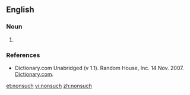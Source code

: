 ==English==

===Noun===
{{en-noun|es}}

# {{alternative spelling of|nonesuch}}

===References===
* Dictionary.com Unabridged (v 1.1). Random House, Inc. 14 Nov. 2007. [http://dictionary.reference.com/browse/nonsuch Dictionary.com].

[[et:nonsuch]]
[[vi:nonsuch]]
[[zh:nonsuch]]